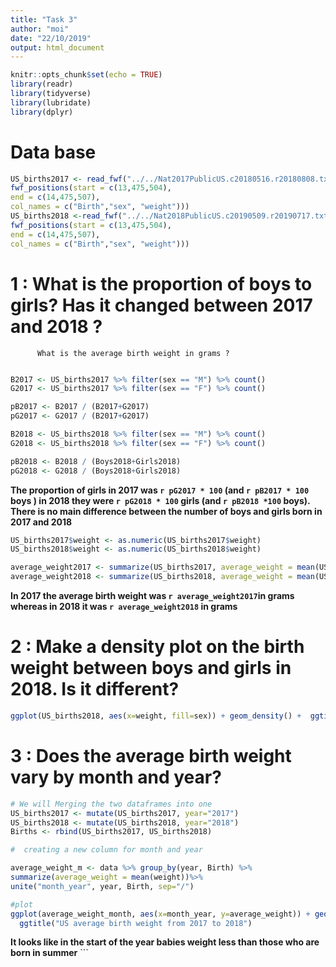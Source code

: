 ```yaml
---
title: "Task 3"
author: "moi"
date: "22/10/2019"
output: html_document
---
```



```r
knitr::opts_chunk$set(echo = TRUE)
library(readr)
library(tidyverse)
library(lubridate)
library(dplyr)
```

# Data base

```r
US_births2017 <- read_fwf("../../Nat2017PublicUS.c20180516.r20180808.txt",
fwf_positions(start = c(13,475,504),
end = c(14,475,507),
col_names = c("Birth","sex", "weight")))
US_births2018 <-read_fwf("../../Nat2018PublicUS.c20190509.r20190717.txt",
fwf_positions(start = c(13,475,504),
end = c(14,475,507),
col_names = c("Birth","sex", "weight")))

```


# 1 :     What is the proportion of boys to girls? Has it changed between 2017 and 2018 ?
          What is the average birth weight in grams ?
          
```r
B2017 <- US_births2017 %>% filter(sex == "M") %>% count()
G2017 <- US_births2017 %>% filter(sex == "F") %>% count()

pB2017 <- B2017 / (B2017+G2017)
pG2017 <- G2017 / (B2017+G2017)

B2018 <- US_births2018 %>% filter(sex == "M") %>% count()
G2018 <- US_births2018 %>% filter(sex == "F") %>% count()

pB2018 <- B2018 / (Boys2018+Girls2018)
pG2018 <- G2018 / (Boys2018+Girls2018)

```
**The proportion of girls in 2017 was `r pG2017 * 100` (and `r pB2017 * 100 ` boys ) in 2018 they were `r pG2018 * 100 ` girls (and  `r pB2018 *100 ` boys). There is no main difference between the number of boys and girls born in 2017 and 2018 **

```r
US_births2017$weight <- as.numeric(US_births2017$weight)
US_births2018$weight <- as.numeric(US_births2018$weight)

average_weight2017 <- summarize(US_births2017, average_weight = mean(US_births2017$weight))
average_weight2018 <- summarize(US_births2018, average_weight = mean(US_births2018$weight))
```

**In 2017 the average birth weight was `r average_weight2017`in grams whereas in 2018 it was `r average_weight2018` in grams **


# 2 :     Make a density plot on the birth weight between boys and girls in 2018. Is it                   different?
```r
ggplot(US_births2018, aes(x=weight, fill=sex)) + geom_density() +  ggtitle("US Birth weight of boys and girls in 2018")
```

# 3 :     Does the average birth weight vary by month and year? 


```r

# We will Merging the two dataframes into one
US_births2017 <- mutate(US_births2017, year="2017")
US_births2018 <- mutate(US_births2018, year="2018")
Births <- rbind(US_births2017, US_births2018)

#  creating a new column for month and year 

average_weight_m <- data %>% group_by(year, Birth) %>%
summarize(average_weight = mean(weight))%>%
unite("month_year", year, Birth, sep="/")

#plot
ggplot(average_weight_month, aes(x=month_year, y=average_weight)) + geom_line() +
  ggtitle("US average birth weight from 2017 to 2018")

```
**It looks like in the start of the year babies weight less than those who are born in summer**
```